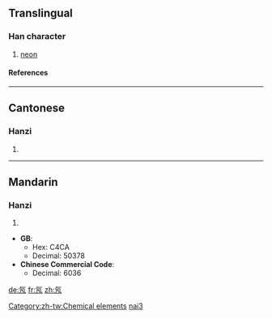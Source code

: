 ==Translingual==
===Han character===
{{Han char|rn=84|rad=气|as=02|sn=6|four=8021<sub>7</sub>|canj=人弓弓竹尸 (ONNHS)}}
# [[neon]]
====References====
{{Han ref|kx=0599.041|dkj=17045|hdz=32010.050|uh=6C16|ud=27670|bh=A6BB|bd=42683}}

----
==Cantonese==
===Hanzi===
{{yue-hanzi|jyut=|y=naai5}}
# {{defn|Cantonese}}

----
==Mandarin==
===Hanzi===
{{cmn-hanzi|pin=[[nǎi]] ([[nai3]])|wg=nai<sup>3</sup>}}
# {{defn|Mandarin}}



[[Category:zh-tw:Chemical elements]]
[[Category:zh-cn:Chemical elements|nai3]]

* '''GB''':
** Hex: C4CA
** Decimal: 50378
* '''Chinese Commercial Code''':
** Decimal: 6036

[[de:氖]]
[[fr:氖]]
[[zh:氖]]